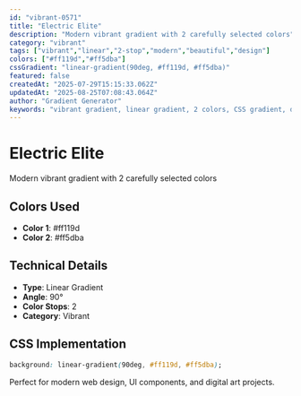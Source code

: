 ```yaml
---
id: "vibrant-0571"
title: "Electric Elite"
description: "Modern vibrant gradient with 2 carefully selected colors"
category: "vibrant"
tags: ["vibrant","linear","2-stop","modern","beautiful","design"]
colors: ["#ff119d","#ff5dba"]
cssGradient: "linear-gradient(90deg, #ff119d, #ff5dba)"
featured: false
createdAt: "2025-07-29T15:15:33.062Z"
updatedAt: "2025-08-25T07:08:43.064Z"
author: "Gradient Generator"
keywords: "vibrant gradient, linear gradient, 2 colors, CSS gradient, design, #ff119d, #ff5dba"
---
```


# Electric Elite

Modern vibrant gradient with 2 carefully selected colors

## Colors Used
- **Color 1**: #ff119d
- **Color 2**: #ff5dba

## Technical Details
- **Type**: Linear Gradient
- **Angle**: 90°
- **Color Stops**: 2
- **Category**: Vibrant

## CSS Implementation
```css
background: linear-gradient(90deg, #ff119d, #ff5dba);
```

Perfect for modern web design, UI components, and digital art projects.
